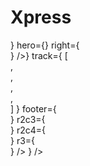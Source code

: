 

<Meta title="Templates/XpressHome" component={XpressHome} />

# Xpress

<ArgsTable of={ShopLogin} />

<Canvas>
    <Story name='Basic'>
        <XpressHome 
            header={<div class='box' />}
            hero={<Hero
                    left={<div class='box' />}
                    right={<div class='box' />}
                />}
            track={
                [
                    <div>
                        <div class='box' />
                        <div class='box' />
                    </div>,
                    <div class='box' />,
                    <div class='box' />,
                    <div class='box' />,
                    <div class='box' />
                ]
            }
            footer={
                <Footer
                    r1c2={<div class='box' />}
                    r2c3={<div class='box' />}
                    r2c4={<div class='box' />}
                    r3={<div class='box' />}
                />
            }
         />
    </Story>
</Canvas>